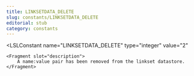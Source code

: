 ```yaml
---
title: LINKSETDATA_DELETE
slug: constants/LINKSETDATA_DELETE
editorial: stub
category: constants
---
```


<LSLConstant
	name="LINKSETDATA_DELETE"
	type="integer"
	value="2"
>
	<Fragment slot="description">
		A name:value pair has been removed from the linkset datastore.
	</Fragment>
</LSLConstant>
